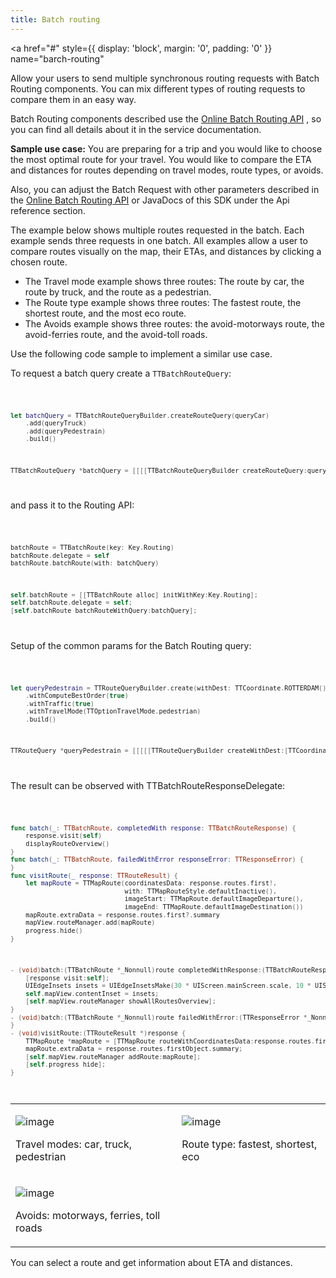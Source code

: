 ```yaml
---
title: Batch routing
---
```


<a
  href="#"
  style={{ display: 'block', margin: '0', padding: '0' }}
  name="barch-routing"
></a>

Allow your users to send multiple synchronous routing requests with Batch Routing components. You
can mix different types of routing requests to compare them in an easy way.

Batch Routing components described use
the [Online Batch Routing API](/routing-api/documentation/batch-routing/synchronous-batch)
, so you can find all details about it in the service documentation.

**Sample use case:** You are preparing for a trip and you would like to choose the most optimal
route for your travel. You would like to compare the ETA and distances for routes depending on
travel modes, route types, or avoids.

Also, you can adjust the Batch Request with other parameters described in
the [Online Batch Routing API](/routing-api/documentation/batch-routing/synchronous-batch)
or JavaDocs of this SDK under the Api reference section.

The example below shows multiple routes requested in the batch. Each example sends three requests in
one batch. All examples allow a user to compare routes visually on the map, their ETAs, and
distances by clicking a chosen route.

- The Travel mode example shows three routes: The route by car, the route by truck, and the route as
  a pedestrian.
- The Route type example shows three routes: The fastest route, the shortest route, and the most eco
  route.
- The Avoids example shows three routes: the avoid-motorways route, the avoid-ferries route, and the
  avoid-toll roads.

Use the following code sample to implement a similar use case.

To request a batch query create a `TTBatchRouteQuery`:

<Code>

```swift
let batchQuery = TTBatchRouteQueryBuilder.createRouteQuery(queryCar)
    .add(queryTruck)
    .add(queryPedestrain)
    .build()
```

```objectivec
TTBatchRouteQuery *batchQuery = [[[[TTBatchRouteQueryBuilder createRouteQuery:queryCar] addRouteQuery:queryTruck] addRouteQuery:queryPedestrain] build]
```

</Code>

and pass it to the Routing API:

<Code>

```swift
batchRoute = TTBatchRoute(key: Key.Routing)
batchRoute.delegate = self
batchRoute.batchRoute(with: batchQuery)
```

```objectivec
self.batchRoute = [[TTBatchRoute alloc] initWithKey:Key.Routing];
self.batchRoute.delegate = self;
[self.batchRoute batchRouteWithQuery:batchQuery];
```

</Code>

Setup of the common params for the Batch Routing query:

<Code>

```swift
let queryPedestrain = TTRouteQueryBuilder.create(withDest: TTCoordinate.ROTTERDAM(), andOrig: TTCoordinate.AMSTERDAM())
    .withComputeBestOrder(true)
    .withTraffic(true)
    .withTravelMode(TTOptionTravelMode.pedestrian)
    .build()
```

```objectivec
TTRouteQuery *queryPedestrain = [[[[[TTRouteQueryBuilder createWithDest:[TTCoordinate ROTTERDAM] andOrig:[TTCoordinate AMSTERDAM]] withComputeBestOrder:YES] withTraffic:YES] withTravelMode:TTOptionTravelModePedestrian] build];
```

</Code>

The result can be observed with TTBatchRouteResponseDelegate:

<Code>

```swift
func batch(_: TTBatchRoute, completedWith response: TTBatchRouteResponse) {
    response.visit(self)
    displayRouteOverview()
}
func batch(_: TTBatchRoute, failedWithError responseError: TTResponseError) {
}
func visitRoute(_ response: TTRouteResult) {
    let mapRoute = TTMapRoute(coordinatesData: response.routes.first!,
                              with: TTMapRouteStyle.defaultInactive(),
                              imageStart: TTMapRoute.defaultImageDeparture(),
                              imageEnd: TTMapRoute.defaultImageDestination())
    mapRoute.extraData = response.routes.first?.summary
    mapView.routeManager.add(mapRoute)
    progress.hide()
}
```

```objectivec
- (void)batch:(TTBatchRoute *_Nonnull)route completedWithResponse:(TTBatchRouteResponse *_Nonnull)response {
    [response visit:self];
    UIEdgeInsets insets = UIEdgeInsetsMake(30 * UIScreen.mainScreen.scale, 10 * UIScreen.mainScreen.scale, 30 * UIScreen.mainScreen.scale, 10 * UIScreen.mainScreen.scale);
    self.mapView.contentInset = insets;
    [self.mapView.routeManager showAllRoutesOverview];
}
- (void)batch:(TTBatchRoute *_Nonnull)route failedWithError:(TTResponseError *_Nonnull)responseError {
}
- (void)visitRoute:(TTRouteResult *)response {
    TTMapRoute *mapRoute = [TTMapRoute routeWithCoordinatesData:response.routes.firstObject withRouteStyle:TTMapRouteStyle.defaultInactiveStyle imageStart:TTMapRoute.defaultImageDeparture imageEnd:TTMapRoute.defaultImageDestination];
    mapRoute.extraData = response.routes.firstObject.summary;
    [self.mapView.routeManager addRoute:mapRoute];
    [self.progress hide];
}
```

</Code>

<table>
  <tbody>
    <tr>
      <td>
        <ContentWrapper maxWidth="350px" objectFit="contain">
          <p>
            <img src="../images/batch_routing_travel_mode.png" alt="image" />
          </p>
        </ContentWrapper>
        <p>Travel modes: car, truck, pedestrian</p>
      </td>
      <td>
        <ContentWrapper maxWidth="350px" objectFit="contain">
          <p>
            <img src="../images/batch_routing_route_type.png" alt="image" />
          </p>
        </ContentWrapper>
        <p>Route type: fastest, shortest, eco</p>
      </td>
    </tr>
    <tr>
      <td>
        <ContentWrapper maxWidth="350px" objectFit="contain">
          <p>
            <img src="../images/batch_routing_avoids.png" alt="image" />
          </p>
        </ContentWrapper>
        <p>Avoids: motorways, ferries, toll roads</p>
      </td>
      <td></td>
    </tr>
  </tbody>
</table>

You can select a route and get information about ETA and distances.